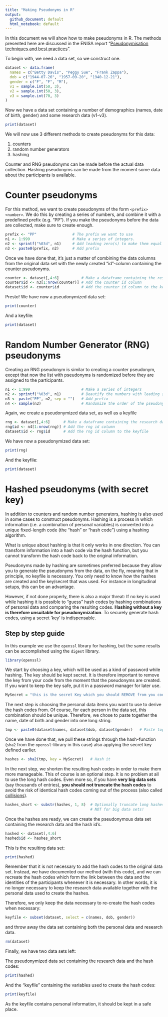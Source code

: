 ```yaml
---
title: "Making Pseudonyms in R"
output:
  github_document: default
  html_notebook: default
---
```




In this document we will show how to make pseudonyms in R. The methods presented here are discussed in the ENISA report "[Pseudonymisation techniques and best practices](https://www.enisa.europa.eu/publications/pseudonymisation-techniques-and-best-practices)".

To begin with, we need a data set, so we construct one.

```r
dataset <- data.frame(
  names = c("Betty Davis", "Peggy Sue", "Frank Zappa"),
  dob = c("1944-07-26", "1957-09-20", "1940-12-21"),
  gender = c("F", "F", "M"),
  v1 = sample.int(50, 3),
  v2 = sample.int(50, 3),
  v3 = sample.int(70, 3)
) 

```

Now we have a data set containing a number of demographics (names, date of birth, gender) and some research data (v1-v3).

```r
print(dataset)
```

We will now use 3 different methods to create pseudonyms for this data:

1.  counters
2.  random number generators
3.  hashing

Counter and RNG pseudonyms can be made before the actual data collection. Hashing pseudonyms can be made from the moment some data about the participants is available.

# Counter pseudonyms

For this method, we want to create pseudonyms of the form `<prefix><number>`. We do this by creating a series of numbers, and combine it with a predefined prefix (e.g. "PP"). If you make the pseudonyms before the data are collected, make sure to create enough.

```r
prefix <- "PP"                # The prefix we want to use 
n1 <- 1:999                   # Make a series of integers. 
n2 <- sprintf("%03d", n1)     # Add leading zero(s) to make them equal length
n3 <- paste0(prefix, n2)      # Add prefix
```

Once we have done that, it's just a matter of combining the data columns from the original data set with the newly created "id"-column containing the counter pseudonyms.

```r
counter <- dataset[,4:6]          # Make a dataframe containing the research data
counter$id <- n3[1:nrow(counter)] # Add the counter id column
dataset$id <- counter$id          # Add the counter id column to the keyfile
```

Presto! We have now a pseudonymized data set:

```r
print(counter)
```

And a keyfile:

```r
print(dataset)
```

# Random Number Generator (RNG) pseudonyms

Creating an RNG pseudonym is similar to creating a counter pseudonym, except that now the list with pseudonyms is randomized before they are assigned to the participants.

```r
n1 <- 1:999                       # Make a series of integers
n2 <- sprintf("%03d", n1)         # Beautify the numbers with leading zero
n3 <- paste("PP", n2, sep = "")   # Add prefix
n4 <- sample(n3)                  # Randomize the order of the pseudonyms
```

Again, we create a pseudonymized data set, as well as a keyfile

```r
rng <- dataset[,4:6]      # Make a dataframe containing the research data
rng$id <- n4[1:nrow(rng)] # Add the rng id column
dataset$id <- rng$id      # Add the rng id column to the keyfile
```

We have now a pseudonymized data set:

```r
print(rng)
```

And the keyfile:

```r
print(dataset)
```

# Hashed pseudonyms (with secret key)

In addition to counters and random number generators, hashing is also used in some cases to construct pseudonyms. Hashing is a process in which information (i.e. a combination of personal variables) is converted into a unique fixed-length code (the "hash" or "hash code") using a hashing algorithm.

What is unique about hashing is that it only works in one direction. You can transform information into a hash code via the hash function, but you cannot transform the hash code back to the original information.

Pseudonyms made by hashing are sometimes preferred because they allow you to generate the pseudonyms from the data, on the fly, meaning that in principle, no keyfile is necessary. You only need to know how the hashes are created and the key/secret that was used. For instance in longitudinal setups, this can be an advantage.

However, if not done properly, there is also a major threat: If no key is used while hashing it is possible to "guess" hash codes by hashing combinations of personal data and comparing the resulting codes. **Hashing without a key is therefore unsuitable for pseudonymization**. To securely generate hash codes, using a secret 'key' is indispensable.

## Step by step guide

In this example we use the `openssl` library for hashing, but the same results can be accomplished using the `digest` library.
```r
library(openssl)
```

We start by choosing a key, which will be used as a kind of password while hashing. The key should be kept secret. It is therefore important to remove the key from your code from the moment that the pseudonyms are created. If you want to keep the key safe, put it in a password manager for later use.
```r
MySecret = "this is the secret Key which you should REMOVE from you code"
```

The next step is choosing the personal data items you want to use to derive the hash codes from. Of course, for each person in the data set, this combination should be unique. Therefore, we chose to paste together the name, date of birth and gender into one long string.
```r
tmp <- paste0(dataset$names, dataset$dob, dataset$gender)   # Paste together personal data, create a unique string
```


Once we have done that, we pull these strings through the hash-function (`sha2` from the `openssl`-library in this case) also applying the secret key defined earlier.
```r
hashes <- sha2(tmp, key = MySecret)   # Hash it
```


In the next step, we shorten the resulting hash codes in order to make them more manageable. This of course is an optional step. It is no problem at all to use the long hash codes. Even more so, if you have **very big data sets** (say thousands of entries), **you should not truncate the hash codes** to avoid the risk of identical hash codes coming out of the process (also called [collisions](https://en.wikipedia.org/wiki/Hash_collision)).
```r
hashes_short <- substr(hashes, 1, 8)  # Optionally truncate long hashes to something more workable. 
                                      # NOT for big data sets! 
```

Once the hashes are ready, we can create the pseudonymous data set containing the research data and the hash id's.
```r
hashed <- dataset[,4:6]
hashed$id <- hashes_short
```

This is the resulting data set:

```r
print(hashed)
```

Remember that it is not necessary to add the hash codes to the original data set. Instead, we have documented our method (with this code), and we can recreate the hash codes which form the link between the data and the identities of the participants whenever it is necessary. In other words, it is no longer necessary to keep the research data available together with the personal data used to create the hashes.

Therefore, we only keep the data necessary to re-create the hash codes when necessary:

```r
keyfile <- subset(dataset, select = c(names, dob, gender))
```

and throw away the data set containing both the personal data and research data.

```r
rm(dataset)
```

Finally, we have two data sets left:

The pseudonymized data set containing the research data and the hash codes:

```r
print(hashed)
```

And the "keyfile" containing the variables used to create the hash codes:

```r
print(keyfile)
```

As the keyfile contains personal information, it should be kept in a safe place.
